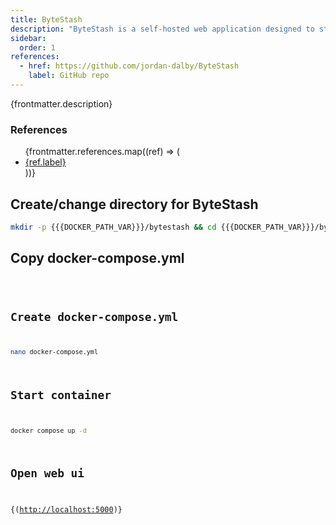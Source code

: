 ```yaml
---
title: ByteStash
description: "ByteStash is a self-hosted web application designed to store, organise and manage your code snippets efficiently. With support for creating, editing and filtering snippets, ByteStash helps you keep track of your code in one secure place."
sidebar:
  order: 1
references:
  - href: https://github.com/jordan-dalby/ByteStash
    label: GitHub repo
---
```



<p>{frontmatter.description}</p>

### References

<ul>
  {frontmatter.references.map((ref) => (
    <li>
      <a href={ref.href} target="_blank" rel="noopener">
        {ref.label}
      </a>
    </li>
  ))}
</ul>

## Create/change directory for ByteStash

```sh
mkdir -p {{{DOCKER_PATH_VAR}}}/bytestash && cd {{{DOCKER_PATH_VAR}}}/bytestash
```

## Copy docker-compose.yml

<Code lang="yml" title="docker-compose.yml" code={yaml} />

## Create docker-compose.yml

```sh
nano docker-compose.yml
```

## Start container

```sh
docker compose up -d
```

## Open web ui

{(<a href="http://localhost:5000" target="_blank" rel="noopener">http://localhost:5000</a>)}
